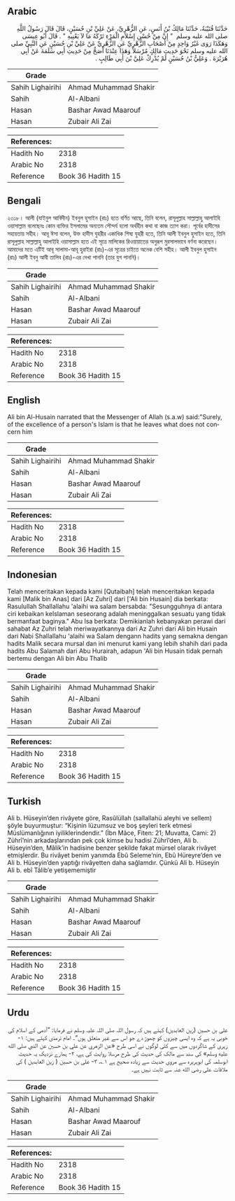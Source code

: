 ## Arabic


<div dir="rtl" lang="ar" style={{fontSize:'larger',backgroundColor:'#f8f9fa',padding:20}}>
حَدَّثَنَا قُتَيْبَةُ، حَدَّثَنَا مَالِكُ بْنُ أَنَسٍ، عَنِ الزُّهْرِيِّ، عَنْ عَلِيِّ بْنِ حُسَيْنٍ، قَالَ قَالَ رَسُولُ اللَّهِ صلى الله عليه وسلم ‏ "‏ إِنَّ مِنْ حُسْنِ إِسْلاَمِ الْمَرْءِ تَرْكَهُ مَا لاَ يَعْنِيهِ ‏"‏ ‏.‏ قَالَ أَبُو عِيسَى وَهَكَذَا رَوَى غَيْرُ وَاحِدٍ مِنْ أَصْحَابِ الزُّهْرِيِّ عَنِ الزُّهْرِيِّ عَنْ عَلِيِّ بْنِ حُسَيْنٍ عَنِ النَّبِيِّ صلى الله عليه وسلم نَحْوَ حَدِيثِ مَالِكٍ مُرْسَلاً وَهَذَا عِنْدَنَا أَصَحُّ مِنْ حَدِيثِ أَبِي سَلَمَةَ عَنْ أَبِي هُرَيْرَةَ ‏.‏ وَعَلِيُّ بْنُ حُسَيْنٍ لَمْ يُدْرِكْ عَلِيَّ بْنَ أَبِي طَالِبٍ ‏.‏
</div>
<div style={{backgroundColor:'#f8f9fa',padding:20, marginBottom: 10}}><table> <thead> <tr> <th>Grade</th> <th></th> </tr> </thead> <tbody> <tr><td>Sahih Lighairihi</td><td>Ahmad Muhammad Shakir</td></tr><tr><td>Sahih</td><td>Al-Albani</td></tr><tr><td>Hasan</td><td>Bashar Awad Maarouf</td></tr><tr><td>Hasan</td><td>Zubair Ali Zai</td></tr></tbody></table><table> <thead> <tr> <th>References:</th> <th></th> </tr> </thead> <tbody><tr><td>Hadith No</td><td>2318</td></tr><tr><td>Arabic No</td><td>2318</td></tr><tr><td>Reference</td><td>Book 36 Hadith 15</td></tr></tbody></table></div>

## Bengali


<div dir="ltr" lang="bn" style={{fontSize:'larger',backgroundColor:'#f8f9fa',padding:20}}>
২৩১৮। আলী (যাইনুল আবিদীন) ইবনুল হুসাইন (রাঃ) হতে বর্ণিত আছে, তিনি বলেন, রাসূলুল্লাহ সাল্লাল্লাহু আলাইহি ওয়াসাল্লাম বলেছেনঃ কোন ব্যক্তির ইসলামের অন্যতম সৌন্দর্য হলো অর্থহীন কথা বা কাজ ত্যাগ করা। পূর্বের হাদীসের সহায়তায় সহীহ। আবূ ঈসা বলেন, উক্ত হাদীস যুহরীর একাধিক শিষ্য যুহরী হতে, তিনি আলী ইবনুল হুসাইন হতে, তিনি রাসূলুল্লাহ সাল্লাল্লাহু আলাইহি ওয়াসাল্লাম হতে এই সূত্রে মালিকের রিওয়ায়াতের অনুরূপ মুরসালভাবে বর্ণনা করেছেন। আমাদের মতে এটিই আবূ সালামা-আবূ হুরাইরা (রাঃ)-এর সূত্রের চাইতে অনেক বেশি সহীহ। আলী ইবনুল হুসাইন (রাঃ) আলী ইবনু আবী তালিব (রাঃ)-এর দেখা পাননি (তার যুগ পাননি)।
</div>
<div style={{backgroundColor:'#f8f9fa',padding:20, marginBottom: 10}}><table> <thead> <tr> <th>Grade</th> <th></th> </tr> </thead> <tbody> <tr><td>Sahih Lighairihi</td><td>Ahmad Muhammad Shakir</td></tr><tr><td>Sahih</td><td>Al-Albani</td></tr><tr><td>Hasan</td><td>Bashar Awad Maarouf</td></tr><tr><td>Hasan</td><td>Zubair Ali Zai</td></tr></tbody></table><table> <thead> <tr> <th>References:</th> <th></th> </tr> </thead> <tbody><tr><td>Hadith No</td><td>2318</td></tr><tr><td>Arabic No</td><td>2318</td></tr><tr><td>Reference</td><td>Book 36 Hadith 15</td></tr></tbody></table></div>

## English


<div dir="ltr" lang="en" style={{fontSize:'larger',backgroundColor:'#f8f9fa',padding:20}}>
Ali bin Al-Husain narrated that the Messenger of Allah (s.a.w) said:"Surely, of the excellence of a person's Islam is that he leaves what does not concern him
</div>
<div style={{backgroundColor:'#f8f9fa',padding:20, marginBottom: 10}}><table> <thead> <tr> <th>Grade</th> <th></th> </tr> </thead> <tbody> <tr><td>Sahih Lighairihi</td><td>Ahmad Muhammad Shakir</td></tr><tr><td>Sahih</td><td>Al-Albani</td></tr><tr><td>Hasan</td><td>Bashar Awad Maarouf</td></tr><tr><td>Hasan</td><td>Zubair Ali Zai</td></tr></tbody></table><table> <thead> <tr> <th>References:</th> <th></th> </tr> </thead> <tbody><tr><td>Hadith No</td><td>2318</td></tr><tr><td>Arabic No</td><td>2318</td></tr><tr><td>Reference</td><td>Book 36 Hadith 15</td></tr></tbody></table></div>

## Indonesian


<div dir="ltr" lang="id" style={{fontSize:'larger',backgroundColor:'#f8f9fa',padding:20}}>
Telah menceritakan kepada kami [Qutaibah] telah menceritakan kepada kami [Malik bin Anas] dari [Az Zuhri] dari ['Ali bin Husain] dia berkata: Rasulullah Shallallahu 'alaihi wa salam bersabda: "Sesungguhnya di antara ciri kebaikan keIslaman seseorang adalah meninggalkan sesuatu yang tidak bermanfaat baginya." Abu Isa berkata: Demikianlah kebanyakan perawi dari sahabat Az Zuhri telah meriwayatkannya dari Az Zuhri dari Ali bin Husain dari Nabi Shallallahu 'alaihi wa Salam dengann hadits yang semakna dengan hadits Malik secara mursal dan ini menurut kami yang lebih shahih dari pada hadits Abu Salamah dari Abu Hurairah, adapun 'Ali bin Husain tidak pernah bertemu dengan Ali bin Abu Thalib
</div>
<div style={{backgroundColor:'#f8f9fa',padding:20, marginBottom: 10}}><table> <thead> <tr> <th>Grade</th> <th></th> </tr> </thead> <tbody> <tr><td>Sahih Lighairihi</td><td>Ahmad Muhammad Shakir</td></tr><tr><td>Sahih</td><td>Al-Albani</td></tr><tr><td>Hasan</td><td>Bashar Awad Maarouf</td></tr><tr><td>Hasan</td><td>Zubair Ali Zai</td></tr></tbody></table><table> <thead> <tr> <th>References:</th> <th></th> </tr> </thead> <tbody><tr><td>Hadith No</td><td>2318</td></tr><tr><td>Arabic No</td><td>2318</td></tr><tr><td>Reference</td><td>Book 36 Hadith 15</td></tr></tbody></table></div>

## Turkish


<div dir="ltr" lang="tr" style={{fontSize:'larger',backgroundColor:'#f8f9fa',padding:20}}>
Ali b. Hüseyin’den rivâyete göre, Rasûlüllah (sallallahü aleyhi ve sellem) şöyle buyurmuştur: “Kişinin lüzumsuz ve boş şeyleri terk etmesi Müslümanlığının iyiliklerindendir.” (İbn Mâce, Fiten: 21; Muvatta, Cami: 2) Zührî’nin arkadaşlarından pek çok kimse bu hadisi Zührî’den, Ali b. Hüseyin’den, Mâlik’in hadisine benzer şekilde fakat mürsel olarak rivâyet etmişlerdir. Bu rivâyet benim yanımda Ebû Seleme’nin, Ebû Hüreyre’den ve Ali b. Hüseyin’den yaptığı rivâyetten daha sağlamdır. Çünkü Ali b. Hüseyin Ali b. ebî Tâlib’e yetişememiştir
</div>
<div style={{backgroundColor:'#f8f9fa',padding:20, marginBottom: 10}}><table> <thead> <tr> <th>Grade</th> <th></th> </tr> </thead> <tbody> <tr><td>Sahih Lighairihi</td><td>Ahmad Muhammad Shakir</td></tr><tr><td>Sahih</td><td>Al-Albani</td></tr><tr><td>Hasan</td><td>Bashar Awad Maarouf</td></tr><tr><td>Hasan</td><td>Zubair Ali Zai</td></tr></tbody></table><table> <thead> <tr> <th>References:</th> <th></th> </tr> </thead> <tbody><tr><td>Hadith No</td><td>2318</td></tr><tr><td>Arabic No</td><td>2318</td></tr><tr><td>Reference</td><td>Book 36 Hadith 15</td></tr></tbody></table></div>

## Urdu


<div dir="rtl" lang="ur" style={{fontSize:'larger',backgroundColor:'#f8f9fa',padding:20}}>
علی بن حسین (زین العابدین) کہتے ہیں کہ رسول اللہ صلی اللہ علیہ وسلم نے فرمایا: ”آدمی کے اسلام کی خوبی یہ ہے کہ وہ ایسی چیزوں کو چھوڑ دے جو اس سے غیر متعلق ہوں“۔ امام ترمذی کہتے ہیں: ۱- زہری کے شاگردوں میں سے کئی لوگوں نے اسی طرح «عن الزهري عن علي بن حسين عن النبي صلى الله عليه وسلم» کی سند سے مالک کی حدیث کی طرح مرسلا روایت کی ہے، ۲- ہمارے نزدیک یہ حدیث ابوسلمہ کی ابوہریرہ سے مروی حدیث سے زیادہ صحیح ہے ۱؎، ۳- علی بن حسین ( زین العابدین ) کی ملاقات علی رضی الله عنہ سے ثابت نہیں ہے۔
</div>
<div style={{backgroundColor:'#f8f9fa',padding:20, marginBottom: 10}}><table> <thead> <tr> <th>Grade</th> <th></th> </tr> </thead> <tbody> <tr><td>Sahih Lighairihi</td><td>Ahmad Muhammad Shakir</td></tr><tr><td>Sahih</td><td>Al-Albani</td></tr><tr><td>Hasan</td><td>Bashar Awad Maarouf</td></tr><tr><td>Hasan</td><td>Zubair Ali Zai</td></tr></tbody></table><table> <thead> <tr> <th>References:</th> <th></th> </tr> </thead> <tbody><tr><td>Hadith No</td><td>2318</td></tr><tr><td>Arabic No</td><td>2318</td></tr><tr><td>Reference</td><td>Book 36 Hadith 15</td></tr></tbody></table></div>